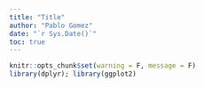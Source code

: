 ```yaml
---
title: "Title"
author: "Pablo Gomez"
date: "`r Sys.Date()`"
toc: true
---
```


```r
knitr::opts_chunk$set(warning = F, message = F)
library(dplyr); library(ggplot2)
```

